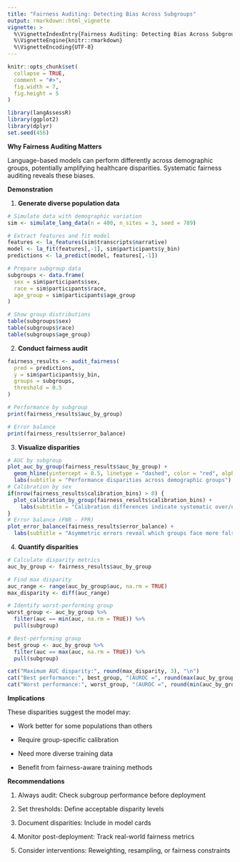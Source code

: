 ```yaml
---
title: "Fairness Auditing: Detecting Bias Across Subgroups"
output: rmarkdown::html_vignette
vignette: >
  %\VignetteIndexEntry{Fairness Auditing: Detecting Bias Across Subgroups}
  %\VignetteEngine{knitr::rmarkdown}
  %\VignetteEncoding{UTF-8}
---
```


```r
knitr::opts_chunk$set(
  collapse = TRUE,
  comment = "#>",
  fig.width = 7,
  fig.height = 5
)
```

```r
library(langAssessR)
library(ggplot2)
library(dplyr)
set.seed(456)
```

**Why Fairness Auditing Matters**

Language-based models can perform differently across demographic groups,
potentially amplifying healthcare disparities. Systematic fairness
auditing reveals these biases.

**Demonstration**

1.  **Generate diverse population data**

```r
# Simulate data with demographic variation
sim <- simulate_lang_data(n = 400, n_sites = 3, seed = 789)

# Extract features and fit model
features <- la_features(sim$transcripts$narrative)
model <- la_fit(features[,-1], sim$participants$y_bin)
predictions <- la_predict(model, features[,-1])

# Prepare subgroup data
subgroups <- data.frame(
  sex = sim$participants$sex,
  race = sim$participants$race,
  age_group = sim$participants$age_group
)

# Show group distributions
table(subgroups$sex)
table(subgroups$race)
table(subgroups$age_group)
```

2.  **Conduct fairness audit**

```r
fairness_results <- audit_fairness(
  pred = predictions,
  y = sim$participants$y_bin,
  groups = subgroups,
  threshold = 0.5
)

# Performance by subgroup
print(fairness_results$auc_by_group)

# Error balance
print(fairness_results$error_balance)
```

3.  **Visualize disparities**

```r
# AUC by subgroup
plot_auc_by_group(fairness_results$auc_by_group) +
  geom_hline(yintercept = 0.5, linetype = "dashed", color = "red", alpha = 0.5) +
  labs(subtitle = "Performance disparities across demographic groups")
# Calibration by sex
if(nrow(fairness_results$calibration_bins) > 0) {
  plot_calibration_by_group(fairness_results$calibration_bins) +
    labs(subtitle = "Calibration differences indicate systematic over/under-prediction")
}
# Error balance (FNR - FPR)
plot_error_balance(fairness_results$error_balance) +
  labs(subtitle = "Asymmetric errors reveal which groups face more false negatives vs false positives")
```

4.  **Quantify disparities**

```r
# Calculate disparity metrics
auc_by_group <- fairness_results$auc_by_group

# Find max disparity
auc_range <- range(auc_by_group$auc, na.rm = TRUE)
max_disparity <- diff(auc_range)

# Identify worst-performing group
worst_group <- auc_by_group %>%
  filter(auc == min(auc, na.rm = TRUE)) %>%
  pull(subgroup)

# Best-performing group  
best_group <- auc_by_group %>%
  filter(auc == max(auc, na.rm = TRUE)) %>%
  pull(subgroup)

cat("Maximum AUC disparity:", round(max_disparity, 3), "\n")
cat("Best performance:", best_group, "(AUROC =", round(max(auc_by_group$auc, na.rm = TRUE), 3), ")\n")
cat("Worst performance:", worst_group, "(AUROC =", round(min(auc_by_group$auc, na.rm = TRUE), 3), ")\n")
```

**Implications**

These disparities suggest the model may:

-   Work better for some populations than others

-   Require group-specific calibration

-   Need more diverse training data

-   Benefit from fairness-aware training methods

**Recommendations**

1.  Always audit: Check subgroup performance before deployment

2.  Set thresholds: Define acceptable disparity levels

3.  Document disparities: Include in model cards

4.  Monitor post-deployment: Track real-world fairness metrics

5.  Consider interventions: Reweighting, resampling, or fairness
    constraints
